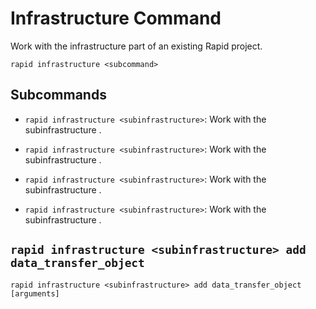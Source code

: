 # Infrastructure Command

Work with the infrastructure part of an existing Rapid project.

```
rapid infrastructure <subcommand>
```

## Subcommands

- `rapid infrastructure <subinfrastructure>`: Work with the subinfrastructure <subinfrastructure>.

- `rapid infrastructure <subinfrastructure>`: Work with the subinfrastructure <subinfrastructure>.

- `rapid infrastructure <subinfrastructure>`: Work with the subinfrastructure <subinfrastructure>.

- `rapid infrastructure <subinfrastructure>`: Work with the subinfrastructure <subinfrastructure>. 
## `rapid infrastructure <subinfrastructure> add data_transfer_object`

```
rapid infrastructure <subinfrastructure> add data_transfer_object [arguments]
```
